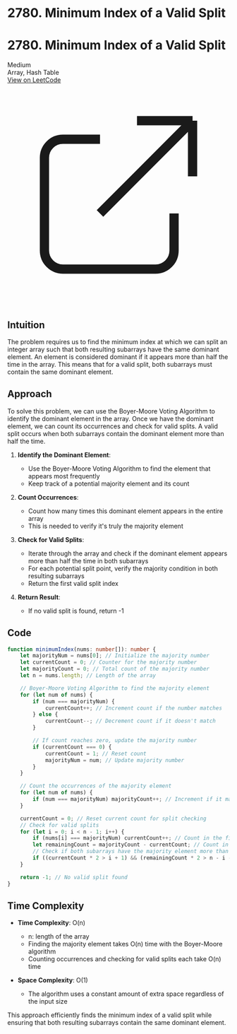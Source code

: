# 2780. Minimum Index of a Valid Split

<div className="p-4 my-6 border rounded-lg shadow-md bg-white dark:bg-gray-800 border-gray-200 dark:border-gray-700">
  <div className="flex justify-between items-center mb-2">
    <h1 className="text-2xl font-bold">2780. Minimum Index of a Valid Split</h1>
    <span className="px-2 py-1 text-xs font-medium rounded-full bg-yellow-100 text-yellow-800 dark:bg-yellow-900 dark:text-yellow-200">Medium</span>
  </div>
  <div className="mb-4 text-gray-600 dark:text-gray-300">
    Array, Hash Table 
  </div>
  <a 
    href="https://leetcode.com/problems/minimum-index-of-a-valid-split" 
    target="_blank" 
    rel="noopener noreferrer"
    className="inline-flex items-center px-4 py-2 text-sm font-medium text-white bg-blue-600 rounded-lg hover:bg-blue-700 focus:ring-4 focus:outline-none focus:ring-blue-300 dark:bg-blue-500 dark:hover:bg-blue-600 dark:focus:ring-blue-700"
  >
    View on LeetCode
    <svg className="w-4 h-4 ml-2" fill="none" stroke="currentColor" viewBox="0 0 24 24" xmlns="http://www.w3.org/2000/svg">
      <path strokeLinecap="round" strokeLinejoin="round" strokeWidth="2" d="M10 6H6a2 2 0 00-2 2v10a2 2 0 002 2h10a2 2 0 002-2v-4M14 4h6m0 0v6m0-6L10 14"></path>
    </svg>
  </a>
</div>

## Intuition

The problem requires us to find the minimum index at which we can split an integer array such that both resulting subarrays have the same dominant element. An element is considered dominant if it appears more than half the time in the array. This means that for a valid split, both subarrays must contain the same dominant element.

## Approach

To solve this problem, we can use the Boyer-Moore Voting Algorithm to identify the dominant element in the array. Once we have the dominant element, we can count its occurrences and check for valid splits. A valid split occurs when both subarrays contain the dominant element more than half the time.

1. **Identify the Dominant Element**: 
   - Use the Boyer-Moore Voting Algorithm to find the element that appears most frequently
   - Keep track of a potential majority element and its count

2. **Count Occurrences**: 
   - Count how many times this dominant element appears in the entire array
   - This is needed to verify it's truly the majority element

3. **Check for Valid Splits**: 
   - Iterate through the array and check if the dominant element appears more than half the time in both subarrays
   - For each potential split point, verify the majority condition in both resulting subarrays
   - Return the first valid split index

4. **Return Result**:
   - If no valid split is found, return -1

## Code
```typescript
function minimumIndex(nums: number[]): number {
    let majorityNum = nums[0]; // Initialize the majority number
    let currentCount = 0; // Counter for the majority number
    let majorityCount = 0; // Total count of the majority number
    let n = nums.length; // Length of the array

    // Boyer-Moore Voting Algorithm to find the majority element
    for (let num of nums) {
        if (num === majorityNum) {
            currentCount++; // Increment count if the number matches
        } else {
            currentCount--; // Decrement count if it doesn't match
        }

        // If count reaches zero, update the majority number
        if (currentCount === 0) {
            currentCount = 1; // Reset count
            majorityNum = num; // Update majority number
        }
    }

    // Count the occurrences of the majority element
    for (let num of nums) {
        if (num === majorityNum) majorityCount++; // Increment if it matches
    }

    currentCount = 0; // Reset current count for split checking
    // Check for valid splits
    for (let i = 0; i < n - 1; i++) {
        if (nums[i] === majorityNum) currentCount++; // Count in the first subarray
        let remainingCount = majorityCount - currentCount; // Count in the second subarray
        // Check if both subarrays have the majority element more than half the time
        if ((currentCount * 2 > i + 1) && (remainingCount * 2 > n - i - 1)) return i; // Valid split found
    }

    return -1; // No valid split found
}
```

## Time Complexity

- **Time Complexity**: O(n)
  - n: length of the array
  - Finding the majority element takes O(n) time with the Boyer-Moore algorithm
  - Counting occurrences and checking for valid splits each take O(n) time

- **Space Complexity**: O(1)
  - The algorithm uses a constant amount of extra space regardless of the input size
  
This approach efficiently finds the minimum index of a valid split while ensuring that both resulting subarrays contain the same dominant element.


